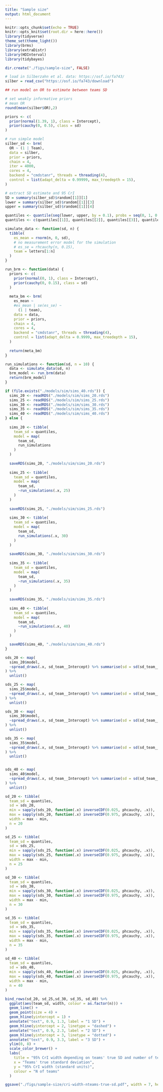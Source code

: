 ```yaml
---
title: "Sample size"
output: html_document
---
```


```r
knitr::opts_chunk$set(echo = TRUE)
knitr::opts_knit$set(root.dir = here::here())
library(tidyverse)
theme_set(theme_light())
library(brms)
library(extraDistr)
library(HDInterval)
library(tidybayes)
```

```r
dir.create("./figs/sample-size", FALSE)
```


```r

# load in Silberzahn et al. data: https://osf.io/fa743/
silber = read_csv("https://osf.io/fa743/download")

## run model on OR to estimate between teams SD

# set weakly informative priors
# mean OR
round(mean(silber$OR),2)

priors <- c(
  prior(normal(1.39, 1), class = Intercept),
  prior(cauchy(0, 0.5), class = sd)
)

# run simple model
silber_sd <- brm(
  OR ~ (1 | Team),
  data = silber,
  prior = priors,
  chain = 4,
  iter = 4000,
  cores = 4,
  backend = "cmdstanr", threads = threading(4),
  control = list(adapt_delta = 0.99999, max_treedepth = 15),
)

# extract SD estimate and 95 CrI
SD = summary(silber_sd)$random[[1]][1]
lower = summary(silber_sd)$random[[1]][3]
upper = summary(silber_sd)$random[[1]][4]

quantiles <- quantile(seq(lower, upper, by = 0.1), probs = seq(0, 1, 0.25),  na.rm = FALSE)
quantiles <- c(quantiles[[1]], quantiles[[2]], quantiles[[3]], quantiles[[4]], quantiles[[5]])

```



```r
simulate_data <- function(sd, n) {
  tibble(
    es_mean = rnorm(n, 0, sd),
    # no measurement error model for the simulation
    # es_se = rhcauchy(n, 0.15),
    team = letters[1:n]
  )
}

run_brm <- function(data) {
  priors <- c(
    prior(normal(0, 1), class = Intercept),
    prior(cauchy(0, 0.15), class = sd)
  )
  
  meta_bm <- brm(
    es_mean ~
    #es_mean | se(es_se) ~
      (1 | team),
    data = data,
    prior = priors,
    chain = 4,
    cores = 4,
    backend = "cmdstanr", threads = threading(4),
    control = list(adapt_delta = 0.9999, max_treedepth = 15),
  )
  
  return(meta_bm)
}

run_simulations <- function(sd, n = 10) {
  data <- simulate_data(sd, n)
  brm_model <- run_brm(data)
  return(brm_model)
}
```


```r
if (file.exists("./models/sim/sims_40.rds")) {
  sims_20 <- readRDS("./models/sim/sims_20.rds")
  sims_25 <- readRDS("./models/sim/sims_25.rds")
  sims_30 <- readRDS("./models/sim/sims_30.rds")
  sims_35 <- readRDS("./models/sim/sims_35.rds")
  sims_40 <- readRDS("./models/sim/sims_40.rds")
} else {
  
  sims_20 <- tibble(
    team_sd = quantiles,
    model = map(
      team_sd,
      run_simulations
    )
  )
  
  saveRDS(sims_20, "./models/sim/sims_20.rds")
  
  sims_25 <- tibble(
    team_sd = quantiles,
    model = map(
      team_sd,
      ~run_simulations(.x, 25)
    )
  )
  
  saveRDS(sims_25, "./models/sim/sims_25.rds")
  
  sims_30 <- tibble(
    team_sd = quantiles,
    model = map(
      team_sd,
      run_simulations(.x, 30)
    )
  )
  
  saveRDS(sims_30, "./models/sim/sims_30.rds")
  
  sims_35 <- tibble(
    team_sd = quantiles,
    model = map(
      team_sd,
      ~run_simulations(.x, 35)
    )
  )
  
  saveRDS(sims_35, "./models/sim/sims_35.rds")
  
  sims_40 <- tibble(
    team_sd = quantiles,
    model = map(
      team_sd,
      ~run_simulations(.x, 40)
    )
  )

  saveRDS(sims_40, "./models/sim/sims_40.rds")
}
```

```r
sds_20 <- map(
  sims_20$model,
  ~spread_draws(.x, sd_team__Intercept) %>% summarise(sd = sd(sd_team__Intercept)) %>% pull
) %>%
  unlist()

sds_25 <- map(
  sims_25$model,
  ~spread_draws(.x, sd_team__Intercept) %>% summarise(sd = sd(sd_team__Intercept)) %>% pull
) %>%
  unlist()

sds_30 <- map(
  sims_30$model,
  ~spread_draws(.x, sd_team__Intercept) %>% summarise(sd = sd(sd_team__Intercept)) %>% pull
) %>%
  unlist()

sds_35 <- map(
  sims_35$model,
  ~spread_draws(.x, sd_team__Intercept) %>% summarise(sd = sd(sd_team__Intercept)) %>% pull
) %>%
  unlist()


sds_40 <- map(
  sims_40$model,
  ~spread_draws(.x, sd_team__Intercept) %>% summarise(sd = sd(sd_team__Intercept)) %>% pull
) %>%
  unlist()
```

```r
sd_20 <- tibble(
  team_sd = quantiles,
  sd = sds_20,
  min = sapply(sds_20, function(.x) inverseCDF(0.025, phcauchy, .x)),
  max = sapply(sds_20, function(.x) inverseCDF(0.975, phcauchy, .x)),
  width = max - min,
  n = 20
)

sd_25 <- tibble(
  team_sd = quantiles,
  sd = sds_25,
  min = sapply(sds_25, function(.x) inverseCDF(0.025, phcauchy, .x)),
  max = sapply(sds_25, function(.x) inverseCDF(0.975, phcauchy, .x)),
  width = max - min,
  n = 25
)

sd_30 <- tibble(
  team_sd = quantiles,
  sd = sds_30,
  min = sapply(sds_30, function(.x) inverseCDF(0.025, phcauchy, .x)),
  max = sapply(sds_30, function(.x) inverseCDF(0.975, phcauchy, .x)),
  width = max - min,
  n = 30
)

sd_35 <- tibble(
  team_sd = quantiles,
  sd = sds_35,
  min = sapply(sds_35, function(.x) inverseCDF(0.025, phcauchy, .x)),
  max = sapply(sds_35, function(.x) inverseCDF(0.975, phcauchy, .x)),
  width = max - min,
  n = 35
)

sd_40 <- tibble(
  team_sd = quantiles,
  sd = sds_40,
  min = sapply(sds_40, function(.x) inverseCDF(0.025, phcauchy, .x)),
  max = sapply(sds_40, function(.x) inverseCDF(0.975, phcauchy, .x)),
  width = max - min,
  n = 40
)

bind_rows(sd_20, sd_25,sd_30, sd_35, sd_40) %>%
  ggplot(aes(team_sd, width, colour = as.factor(n))) +
  geom_line() +
  geom_point(size = 4) +
  geom_hline(yintercept = 1) +
  annotate("text", 0.9, 1.3, label = "1 SD") +
  geom_hline(yintercept = 2, linetype = "dashed") +
  annotate("text", 0.9, 2.3, label = "2 SD") +
  geom_hline(yintercept = 3, linetype = "dotted") +
  annotate("text", 0.9, 3.3, label = "3 SD") +
  ylim(0, 8) +
  scale_color_brewer() +
  labs(
    title = "95% CrI width depending on teams' true SD and number of teams",
    x = "Teams' true standard deviation",
    y = "95% CrI width (standard units)",
    colour = "N of teams"
  )

ggsave("./figs/sample-size/cri-width-nteams-true-sd.pdf", width = 7, height = 5)
```

